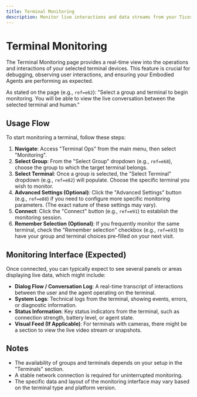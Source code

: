 ```yaml
---
title: Terminal Monitoring
description: Monitor live interactions and data streams from your Ticos terminals.
---
```


# Terminal Monitoring

The Terminal Monitoring page provides a real-time view into the operations and interactions of your selected terminal devices. This feature is crucial for debugging, observing user interactions, and ensuring your Embodied Agents are performing as expected.

As stated on the page (e.g., `ref=e62`): "Select a group and terminal to begin monitoring. You will be able to view the live conversation between the selected terminal and human."

## Usage Flow

To start monitoring a terminal, follow these steps:

1.  **Navigate**: Access "Terminal Ops" from the main menu, then select "Monitoring".
2.  **Select Group**: From the "Select Group" dropdown (e.g., `ref=e68`), choose the group to which the target terminal belongs.
3.  **Select Terminal**: Once a group is selected, the "Select Terminal" dropdown (e.g., `ref=e82`) will populate. Choose the specific terminal you wish to monitor.
4.  **Advanced Settings (Optional)**: Click the "Advanced Settings" button (e.g., `ref=e88`) if you need to configure more specific monitoring parameters. (The exact nature of these settings may vary).
5.  **Connect**: Click the "Connect" button (e.g., `ref=e91`) to establish the monitoring session.
6.  **Remember Selection (Optional)**: If you frequently monitor the same terminal, check the "Remember selection" checkbox (e.g., `ref=e93`) to have your group and terminal choices pre-filled on your next visit.

## Monitoring Interface (Expected)

Once connected, you can typically expect to see several panels or areas displaying live data, which might include:

-   **Dialog Flow / Conversation Log**: A real-time transcript of interactions between the user and the agent operating on the terminal.
-   **System Logs**: Technical logs from the terminal, showing events, errors, or diagnostic information.
-   **Status Information**: Key status indicators from the terminal, such as connection strength, battery level, or agent state.
-   **Visual Feed (If Applicable)**: For terminals with cameras, there might be a section to view the live video stream or snapshots.

## Notes

-   The availability of groups and terminals depends on your setup in the "Terminals" section.
-   A stable network connection is required for uninterrupted monitoring.
-   The specific data and layout of the monitoring interface may vary based on the terminal type and platform version.
